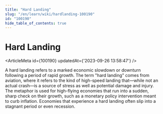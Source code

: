 ```yaml
---
title: "Hard Landing"
slug: "/en/learn/wiki/hardlanding-100190"
id: "100190"
hide_table_of_contents: true
---
```



# Hard Landing

<ArticleMeta id={100190} updatedAt={'2023-09-26 13:58:47'} />
<div className='border-solid border-b border-t-0 my-4 border-[var(--ifm-color-gray-300)]' />

A hard landing refers to a marked economic slowdown or downturn following a period of rapid growth. The term "hard landing" comes from aviation, where it refers to the kind of high-speed landing that—while not an actual crash—is a source of stress as well as potential damage and injury. The metaphor is used for high-flying economies that run into a sudden, sharp check on their growth, such as a monetary policy intervention meant to curb inflation. Economies that experience a hard landing often slip into a stagnant period or even recession.
